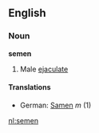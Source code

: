 ==English==
===Noun===
'''semen'''
# Male [[ejaculate]]
====Translations====
*German: [[Samen]] ''m'' (1)

[[nl:semen]]